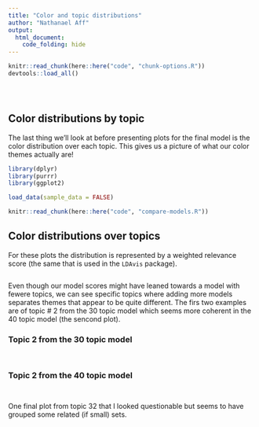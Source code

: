 ```yaml
---
title: "Color and topic distributions"
author: "Nathanael Aff"
output: 
  html_document:
    code_folding: hide
---
```



<!-- The file analysis/chunks.R contains chunks that define default settings
shared across the workflowr files. -->
```r
knitr::read_chunk(here::here("code", "chunk-options.R"))
devtools::load_all()
```

<!-- Update knitr chunk options -->
```r
```

<!-- Insert the date the file was last updated -->
```r
```

<!-- Insert the code version (Git commit SHA1) if Git repository exists and R
 package git2r is installed -->
```r
```

<!-- Add your analysis here -->


## Color distributions by topic

The last thing we'll look at before presenting plots for the final model is the color distribution over each topic. This gives us a picture of what our color themes actually are! 

```r
library(dplyr)
library(purrr)
library(ggplot2)
```

```r
load_data(sample_data = FALSE)
```

```r
knitr::read_chunk(here::here("code", "compare-models.R"))
```

## Color distributions over topics 

For these plots the distribution is represented by a weighted relevance score (the same that is used in the `LDAvis` package). 


```r
```

Even though our model scores might have leaned towards a model with fewere topics, we can see specific topics where adding more models separates themes that appear to be quite different. The firs two examples are of topic \# 2 from the 30 topic model which seems more coherent in the 40 topic model (the sencond plot). 


### Topic 2 from the 30 topic model

```r
```

```r
```


### Topic 2 from the 40 topic model

```r
```

```r
```

One final plot from topic 32 that I looked questionable but seems to have grouped some related (if small) sets. 

```r
```


```r
```






